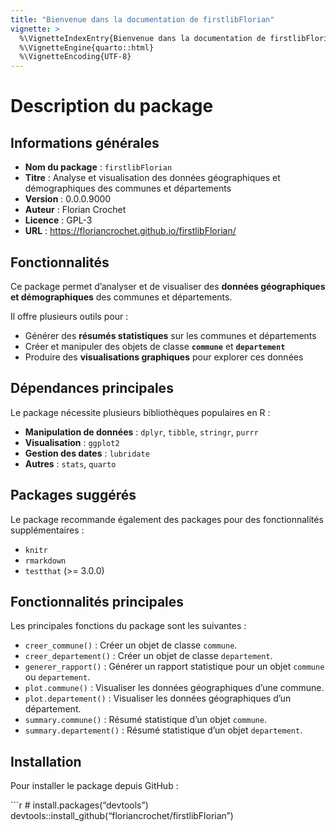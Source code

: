 ```yaml
---
title: "Bienvenue dans la documentation de firstlibFlorian"
vignette: >
  %\VignetteIndexEntry{Bienvenue dans la documentation de firstlibFlorian}
  %\VignetteEngine{quarto::html}
  %\VignetteEncoding{UTF-8}
---
```


# Description du package

## Informations générales

- **Nom du package** : `firstlibFlorian`  
- **Titre** : Analyse et visualisation des données géographiques et démographiques des communes et départements  
- **Version** : 0.0.0.9000  
- **Auteur** : Florian Crochet  
- **Licence** : GPL-3  
- **URL** : [https://floriancrochet.github.io/firstlibFlorian/](https://floriancrochet.github.io/firstlibFlorian/)  

## Fonctionnalités

Ce package permet d’analyser et de visualiser des **données géographiques et démographiques** des communes et départements.

Il offre plusieurs outils pour :  

- Générer des **résumés statistiques** sur les communes et départements  
- Créer et manipuler des objets de classe **`commune`** et **`departement`**  
- Produire des **visualisations graphiques** pour explorer ces données  

## Dépendances principales

Le package nécessite plusieurs bibliothèques populaires en R :

- **Manipulation de données** : `dplyr`, `tibble`, `stringr`, `purrr`  
- **Visualisation** : `ggplot2`  
- **Gestion des dates** : `lubridate`  
- **Autres** : `stats`, `quarto`  

## Packages suggérés

Le package recommande également des packages pour des fonctionnalités supplémentaires :

- `knitr`
- `rmarkdown`
- `testthat` (>= 3.0.0)

## Fonctionnalités principales

Les principales fonctions du package sont les suivantes :

- `creer_commune()` : Créer un objet de classe `commune`.
- `creer_departement()` : Créer un objet de classe `departement`.
- `generer_rapport()` : Générer un rapport statistique pour un objet `commune` ou `departement`.
- `plot.commune()` : Visualiser les données géographiques d'une commune.
- `plot.departement()` : Visualiser les données géographiques d'un département.
- `summary.commune()` : Résumé statistique d'un objet `commune`.
- `summary.departement()` : Résumé statistique d'un objet `departement`.

## Installation

Pour installer le package depuis GitHub :  

```r
# install.packages("devtools")
devtools::install_github("floriancrochet/firstlibFlorian")
